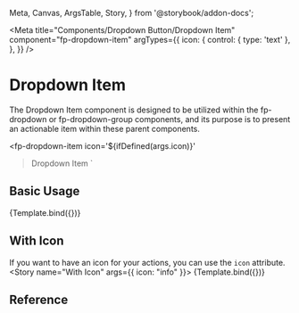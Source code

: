   Meta,
  Canvas,
  ArgsTable,
  Story,
} from '@storybook/addon-docs';

<Meta
  title="Components/Dropdown Button/Dropdown Item"
  component="fp-dropdown-item"
  argTypes={{
    icon: {
      control: {
        type: 'text'
      },
    },
  }}
/>

# Dropdown Item
The Dropdown Item component is designed to be utilized within the fp-dropdown or fp-dropdown-group components, and its purpose is to present an actionable item within these parent components.

  <fp-dropdown-item
    icon='${ifDefined(args.icon)}'
  >Dropdown Item</fp-dropdown-item>
`

## Basic Usage
<Canvas>
  <Story name="Basic Usage">
    {Template.bind({})}
  </Story>
</Canvas>

## With Icon
If you want to have an icon for your actions, you can use the `icon` attribute.
<Canvas>
  <Story name="With Icon" args={{ icon: "info" }}>
    {Template.bind({})}
  </Story>
</Canvas>

## Reference

<ArgsTable of="fp-dropdown-item" />
